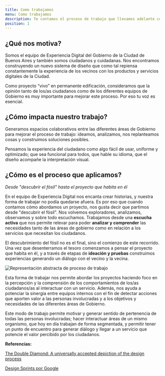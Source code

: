 ```yaml
---
title: Como trabajamos
menu: Como trabajamos
description: Te contamos el proceso de trabajo que llevamos adelante con el objetivo de construir mejores experiencias para las personas.
position: 1
---
```


## ¿Qué nos motiva?

Somos el equipo de Experiencia Digital del Gobierno de la Ciudad de Buenos Aires y también somos ciudadanos y cuidadanas. Nos encontramos construyendo un nuevo sistema de diseño que como tal repiensa constantemente la experiencia de los vecinos con los productos y servicios digitales de la Ciudad.

Como proyecto “vivo” en permanente edificación, consideramos que la opinión tanto de los/as ciudadanos como de los diferentes equipos de Gobierno es muy importante para mejorar este proceso. Por eso tu voz es esencial.

## ¿Cómo impacta nuestro trabajo?

Generamos espacios colaborativos entre las diferentes áreas de Gobierno para mejorar el proceso de trabajo: ideamos, analizamos, nos replanteamos cosas y construimos soluciones posibles.

Pensamos la experiencia del ciudadano como algo fácil de usar, uniforme y optimizado; que sea funcional para todos, que hable su idioma, que el diseño acompañe la interpretación visual.

## ¿Cómo es el proceso que aplicamos?

_Desde "descubrir el fósil" hasta el proyecto que habita en él_

En el equipo de Experiencia Digital nos encanta crear historias, y nuestra forma de trabajar no podía quedarse afuera. Es por eso que cuando contamos cómo abordamos un proyecto, nos gusta decir que partimos desde "descubrir el fósil". Nos volvemos exploradores, analizamos, observamos y sobre todo escuchamos. Trabajamos desde una **escucha activa** que nos permite relevar para poder **analizar y comprender** las necesidades tanto de las áreas de gobierno como en relación a los servicios que necesitan los ciudadanos.

El descubrimiento del fósil no es el final, sino el comienzo de este recorrido. Una vez que desenterramos el tesoro comenzamos a pensar el proyecto que habita en él, y a través de etapas de **ideación y pruebas** construimos experiencias generando un diálogo con el vecino y la vecina.

![Representación abstracta de proceso de trabajo](creamos_experiencias/grafico-proceso.svg)

Esta forma de trabajar nos permite abordar los proyectos haciendo foco en la percepción y la comprensión de los comportamientos de los/as ciudadanos/as al interactuar con un servicio. Además, nos ayuda a potenciar la sinergia entre equipos internos con el fin de detectar acciones que aporten valor a las personas involucradas y a los objetivos y necesidades de las diferentes áreas de Gobierno.

Este modo de trabajo permite motivar y generar sentido de pertenencia de todas las personas involucradas; hacer interactuar áreas de un mismo organismo, que hoy en día trabajan de forma segmentada, y permitir tener un punto de encuentro para generar diálogo y llegar a un servicio que potencie el valor percibido por los ciudadanos.

**Referencias:**

[The Double Diamond: A universally accepted depiction of the design process](https://www.designcouncil.org.uk/news-opinion/what-framework-innovation-design-councils-evolved-double-diamond)

[Design Sprints por Google](https://designsprintkit.withgoogle.com/)
